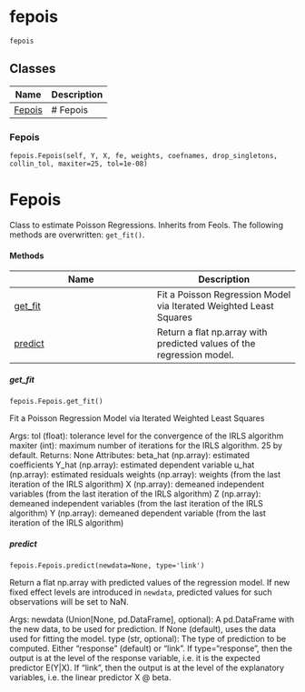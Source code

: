 # fepois { #pyfixest.fepois }

`fepois`



## Classes

| Name | Description |
| --- | --- |
| [Fepois](#pyfixest.fepois.Fepois) | # Fepois |

### Fepois { #pyfixest.fepois.Fepois }

`fepois.Fepois(self, Y, X, fe, weights, coefnames, drop_singletons, collin_tol, maxiter=25, tol=1e-08)`

# Fepois

Class to estimate Poisson Regressions. Inherits from Feols. The following methods are overwritten: `get_fit()`.

#### Methods

| Name | Description |
| --- | --- |
| [get_fit](#pyfixest.fepois.Fepois.get_fit) | Fit a Poisson Regression Model via Iterated Weighted Least Squares |
| [predict](#pyfixest.fepois.Fepois.predict) | Return a flat np.array with predicted values of the regression model. |

##### get_fit { #pyfixest.fepois.Fepois.get_fit }

`fepois.Fepois.get_fit()`

Fit a Poisson Regression Model via Iterated Weighted Least Squares

Args:
    tol (float): tolerance level for the convergence of the IRLS algorithm
    maxiter (int): maximum number of iterations for the IRLS algorithm. 25 by default.
Returns:
    None
Attributes:
    beta_hat (np.array): estimated coefficients
    Y_hat (np.array): estimated dependent variable
    u_hat (np.array): estimated residuals
    weights (np.array): weights (from the last iteration of the IRLS algorithm)
    X (np.array): demeaned independent variables (from the last iteration of the IRLS algorithm)
    Z (np.array): demeaned independent variables (from the last iteration of the IRLS algorithm)
    Y (np.array): demeaned dependent variable (from the last iteration of the IRLS algorithm)

##### predict { #pyfixest.fepois.Fepois.predict }

`fepois.Fepois.predict(newdata=None, type='link')`

Return a flat np.array with predicted values of the regression model.
If new fixed effect levels are introduced in `newdata`, predicted values for such observations
will be set to NaN.

Args:
    newdata (Union[None, pd.DataFrame], optional): A pd.DataFrame with the new data, to be used for prediction.
        If None (default), uses the data used for fitting the model.
    type (str, optional): The type of prediction to be computed. Either "response" (default) or "link".
        If type="response", then the output is at the level of the response variable, i.e. it is the expected predictor E(Y|X).
        If "link", then the output is at the level of the explanatory variables, i.e. the linear predictor X @ beta.